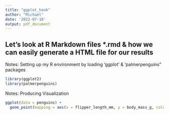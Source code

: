 ```yaml
---
title: "ggplot_hook"
author: "Michael"
date: '2022-07-10'
output: pdf_document
---
```


## Let's look at R Markdown files *.rmd & how we can easily generate a HTML file for our results
Notes: Setting up my R environment by loading 'ggplot' & 'palmerpenguins" packages

```r
library(ggplot2)
library(palmerpenguins)
```

Notes: Producing Visualization
```r
ggplot(data = penguins) +
  geom_point(mapping = aes(x = flipper_length_mm, y = body_mass_g, color=species))
```


